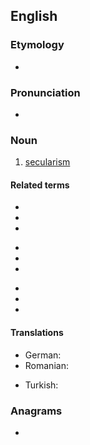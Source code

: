 ==English==
{{wikipedia|Laïcité|Laicism}}

===Etymology===
* {{suffix|en|laic|ism}}

===Pronunciation===
* {{IPA|/ˈleɪɪkɪz(ə)m/|lang=en}}

===Noun===
{{en-noun|~}}

# [[secularism]]

====Related terms====
{{rel-top3|Terms etymologically related to ''laicism''}}
* {{l|en|laicist}}
* {{l|en|laicity}}
* {{l|en|laicization}}
{{rel-mid3}}
* {{l|en|laicize}}
* {{l|en|laity}}
* {{l|en|lay}}
{{rel-mid3}}
* {{l|en|layman}}
* {{l|en|laywoman}}
* {{l|en|lay person}}
{{rel-bottom}}

====Translations====
{{trans-top|secularism}}
* German: {{t+|de|Laizismus|m}}
* Romanian: {{t+|ro|laicism|n}}
{{trans-mid}}
* Turkish: {{t+|tr|lâiklik}}
{{trans-bottom}}

===Anagrams===
* {{anagrams|en|a=aciilms|Islamic|Islāmic}}